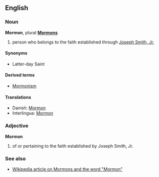 ==English==
===Noun===
'''Mormon''', plural '''[[Mormons]]''' <!-- capitalised yes? Yes. -->

# person who belongs to the faith established through [[w:Joseph Smith, Jr.|Joseph Smith, Jr.]]

====Synonyms====
*Latter-day Saint

====Derived terms====
*[[Mormonism]]

====Translations====
*Danish: [[Mormon]]
*Interlingua: [[Mormon]]

===Adjective===
'''Mormon'''

# of or pertaining to the faith established by Joseph Smith, Jr.


===See also===
*[[w:Mormon|Wikipedia article on Mormons and the word "Mormon"]]